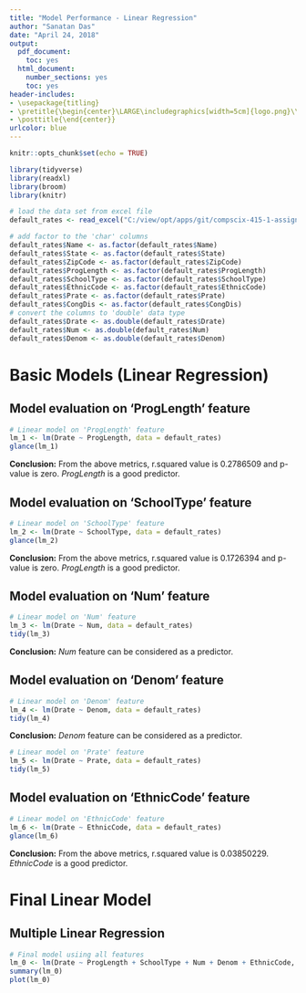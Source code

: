 ```yaml
---
title: "Model Performance - Linear Regression"
author: "Sanatan Das"
date: "April 24, 2018"
output:
  pdf_document:
    toc: yes
  html_document:
    number_sections: yes
    toc: yes
header-includes:
- \usepackage{titling}
- \pretitle{\begin{center}\LARGE\includegraphics[width=5cm]{logo.png}\\[\bigskipamount]}
- \posttitle{\end{center}}
urlcolor: blue
---
```


<script>
   $(document).ready(function() {
     $head = $('#header');
     $head.prepend('<img src=\"logo.png\" style=\"float: right;width: 150px;\"/>')
   });
</script>

```r
knitr::opts_chunk$set(echo = TRUE)
```

```r
library(tidyverse)
library(readxl)
library(broom)
library(knitr)
```

\newpage

```r

# load the data set from excel file
default_rates <- read_excel("C:/view/opt/apps/git/compscix-415-1-assignments/data/peps3xx.xls")

# add factor to the 'char' columns
default_rates$Name <- as.factor(default_rates$Name)
default_rates$State <- as.factor(default_rates$State)
default_rates$ZipCode <- as.factor(default_rates$ZipCode)
default_rates$ProgLength <- as.factor(default_rates$ProgLength)
default_rates$SchoolType <- as.factor(default_rates$SchoolType)
default_rates$EthnicCode <- as.factor(default_rates$EthnicCode)
default_rates$Prate <- as.factor(default_rates$Prate)
default_rates$CongDis <- as.factor(default_rates$CongDis)
# convert the columns to 'double' data type
default_rates$Drate <- as.double(default_rates$Drate)
default_rates$Num <- as.double(default_rates$Num)
default_rates$Denom <- as.double(default_rates$Denom)

```

# Basic Models (Linear Regression)

## Model evaluation on 'ProgLength' feature

```r

# Linear model on 'ProgLength' feature
lm_1 <- lm(Drate ~ ProgLength, data = default_rates)
glance(lm_1)

```

**Conclusion:** From the above metrics, r.squared value is 0.2786509 and p-value is zero. *ProgLength* is a good predictor.

## Model evaluation on 'SchoolType' feature

```r

# Linear model on 'SchoolType' feature
lm_2 <- lm(Drate ~ SchoolType, data = default_rates)
glance(lm_2)

```

**Conclusion:** From the above metrics, r.squared value is 0.1726394 and p-value is zero. *ProgLength* is a good predictor.

## Model evaluation on 'Num' feature

```r

# Linear model on 'Num' feature
lm_3 <- lm(Drate ~ Num, data = default_rates)
tidy(lm_3)

```

**Conclusion:** *Num* feature can be considered as a predictor.

## Model evaluation on 'Denom' feature

```r

# Linear model on 'Denom' feature
lm_4 <- lm(Drate ~ Denom, data = default_rates)
tidy(lm_4)

```

**Conclusion:** *Denom* feature can be considered as a predictor.

```r

# Linear model on 'Prate' feature
lm_5 <- lm(Drate ~ Prate, data = default_rates)
tidy(lm_5)

```

## Model evaluation on 'EthnicCode' feature

```r

# Linear model on 'EthnicCode' feature
lm_6 <- lm(Drate ~ EthnicCode, data = default_rates)
glance(lm_6)

```
**Conclusion:** From the above metrics, r.squared value is 0.03850229. *EthnicCode* is a good predictor.

# Final Linear Model

## Multiple Linear Regression

```r

# Final model usiing all features
lm_0 <- lm(Drate ~ ProgLength + SchoolType + Num + Denom + EthnicCode, data = default_rates)
summary(lm_0)
plot(lm_0)

```

